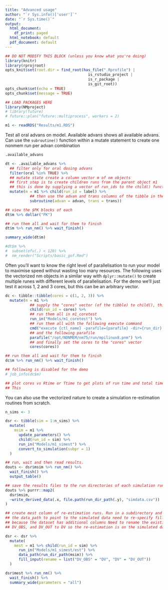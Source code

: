 ```yaml
---
title: "Advanced usage"
author: "`r Sys.info()['user']`"
date: "`r Sys.time()`"
output:
  html_document:
    df_print: paged
  html_notebook: default
  pdf_document: default
---
```


```r
## DO NOT MODIFY THIS BLOCK (unless you know what you're doing)
library(knitr)
library(rprojroot)
opts_knit$set(root.dir = find_root(has_file(".Rprofile") | 
                                     is_rstudio_project | 
                                     is_r_package | 
                                     is_git_root))
opts_chunk$set(echo = TRUE)
opts_chunk$set(message = TRUE)
```

```r
## LOAD PACKAGES HERE
library(NMproject)
# library(future)
# future::plan("future::multiprocess", workers = 2)

```

```r

m1 <- readRDS("Results/m1.RDS")

```

Test all oral advans on model.  Available advans shows all available advans.  Can use the `subroutine()` function within a mutate statement to create one nonmem run per advan combination

```r

.available_advans

dt <- .available_advans %>%
  ## filter only for oral dosing advans
  filter(oral %in% TRUE) %>%
  ## mutate state create a column vector m of nm objects
  ## first step is to create children runs from the parent object m1
  ## this is done by supplying a vector of run_ids to the child() function
  mutate(m = m1 %>% child(run_id = label) %>%
           ## then use the advan and trans columns of the tibble in the subroutine() function
           subroutine(advan = advan, trans = trans))

## view the $PK blocks of each
dt$m %>% dollar("PK")

## run them all and wait for them to finish
dt$m %>% run_nm() %>% wait_finish()

summary_wide(dt$m)

#dt$m %>% 
#  subset(ofv(.) < 120) %>%
#  nm_render("Scripts/basic_gof.Rmd")


```

Often you'll want to know the right level of parallelisation to run your model to maximise speed without wasting too many resources.  The following uses the vectorized nm objects in a similar way with `dplyr::mutate()` to create multiple runes with different levels of parallelisation. For the demo we'll just test it across 1, 2 and 3 cores, but this can be an arbitrary vector.

```r

dc <- tibble::tibble(cores = c(1, 2, 3)) %>%
  mutate(m = m1 %>%
           ## supply the "cores" vector (of the tibble) to child(), this will create 3 runs
           child(run_id = cores) %>%
           ## run them all in m1_coretest
           run_in("Models/m1_coretest") %>%
           ## run them all with the following execute command
           cmd("execute {ctl_name} -parafile={parafile} -dir={run_dir} -nodes={cores}") %>%
           ## and the following parafile
           parafile("/opt/NONMEM/nm75/run/mpilinux8.pnm") %>%
           ## and finally set the cores to the "cores" vector
           cores(cores))

## run them all and wait for them to finish
dc$m %>% run_nm() %>% wait_finish()

## following is disabled for the demo
# job_info(dc$m)

## plot cores vs Rtime or Ttime to get plots of run time and total time vs number of CPUs
## This

```
You can also use the vectorized nature to create a simulation re-estimation routines from scratch.

```r

n_sims <- 3

dsr <- tibble(sim = 1:n_sims) %>%
  mutate(
    msim = m1 %>% 
      update_parameters() %>%
      child(run_id = sim) %>%
      run_in("Models/m1_simest") %>%
      convert_to_simulation(subpr = 1)
  )

## run, wait and then read results.  
douts <- dsr$msim %>% run_nm() %>% 
  wait_finish() %>%
  output_table()

## save the results files to the run directories of each simulation run
douts %>% purrr::map2(
  dsr$msim, 
  ~write_derived_data(.x, file.path(run_dir_path(.y), "simdata.csv"))
)

## create mest column of re-estimation runs. Run in a subdirectory and change
## the data_path to point to the simulated data need to re-specify fill_input
## because the dataset has additional columns Need to rename the existing DV to
## DV_OBS, and DV_OUT to DV so the re-estimation is on the simulated data.

dsr <- dsr %>%
  mutate(
    mest = m1 %>% child(run_id = sim) %>%
      run_in("Models/m1_simest/est") %>%
      data_path(run_dir_path(msim)) %>%
      fill_input(rename = list("DV_OBS" = "DV", "DV" = "DV_OUT"))
  )

dsr$mest %>% run_nm() %>% 
  wait_finish() %>%
  summary_wide(parameters = "all")

```


